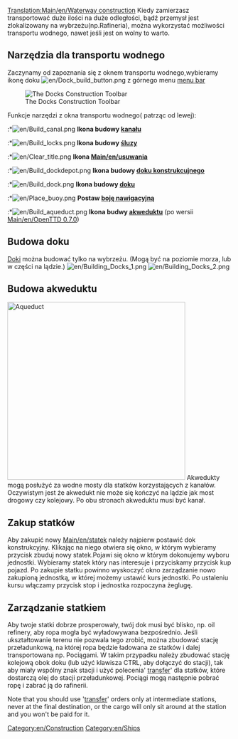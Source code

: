 [[Translation:Main/en/Waterway construction]]{{en/-}}{{pl/Spis treści}}
Kiedy zamierzasz transportować duże ilości na duże odległości, bądź przemysł jest zlokalizowany na wybrzeżu(np.Rafineria), można wykorzystać możliwości transportu wodnego, nawet jeśli jest on wolny to warto.

==Narzędzia dla transportu wodnego==
Zaczynamy od  zapoznania się z oknem transportu wodnego,wybieramy ikonę doku [[File:en/Dock build button.png]] z górnego menu [[Main/en/Game interface|menu bar]]

[[File:en/Dock toolbar.png|center|none|frame|The Docks Construction Toolbar]]

Funkcje narzędzi z okna transportu wodnego( patrząc od lewej):<br>

:*[[File:en/Build canal.png]] '''Ikona budowy [[Main/en/Water Transport Tiles|kanału]]'''
:*[[File:en/Build locks.png]] '''Ikona budowy [[Main/en/Water Transport Tiles|śluzy]]'''
:*[[File:en/Clear title.png]] '''Ikona [[Main/en/usuwania]]'''
:*[[File:en/Build dockdepot.png]] '''Ikona budowy  [[Main/en/Depots|doku konstrukcujnego]]'''
:*[[File:en/Build dock.png]] '''Ikona budowy  [[Main/en/Water Transport Tiles|doku]]'''
:*[[File:en/Place buoy.png]] '''Postaw [[Main/en/Water Transport Tiles|boję nawigacyjną]]'''
:*[[File:en/Build aqueduct.png]] '''Ikona budwy  [[Main/en/Waterway construction#Building Aqueducts|akweduktu]]''' (po wersii [[Main/en/OpenTTD 0.7.0]])

==Budowa doku==
[[Main/en/docks|Doki]] można budować tylko na wybrzeżu. (Mogą być na poziomie morza, lub w części na lądzie.)
[[File:en/Building Docks 1.png|left]] [[File:en/Building Docks 2.png]]

==Budowa akweduktu==
[[File:en/Aqueduct.png|thumb|400px|Aqueduct]]
Akwedukty mogą posłużyć za wodne mosty dla statków korzystających z kanałów. Oczywistym jest że akwedukt nie może się kończyć na lądzie jak most drogowy czy kolejowy. Po obu stronach akweduktu musi być kanał. 
<br style="clear:both;">

==Zakup statków==
Aby zakupić nowy [[Main/en/statek]] należy najpierw postawić dok konstrukcyjny. Klikając na niego otwiera się okno, w którym wybieramy przycisk zbuduj nowy statek.Pojawi się okno w którym dokonujemy wyboru jednostki. Wybieramy statek który nas interesuje i przyciskamy przycisk kup pojazd. Po zakupie statku powinno wyskoczyć okno zarządzanie nowo zakupioną jednostką, w której możemy ustawić kurs jednostki. Po ustaleniu kursu włączamy przycisk stop i jednostka rozpoczyna żeglugę.

==Zarządzanie statkiem==
Aby twoje statki dobrze prosperowały, twój dok musi być blisko, np.  oil refinery,  aby ropa mogła być wyładowywana bezpośrednio.  Jeśli ukształtowanie terenu nie pozwala tego zrobić, można zbudować stację przeładunkową, na której ropa będzie ładowana ze statków i dalej transportowana np. Pociągami.  W takim przypadku należy zbudować stację kolejową obok doku (lub użyć klawisza CTRL, aby dołączyć do stacji), tak aby miały wspólny znak stacji i użyć polecenia' [[Main/en/Polecenia/Pl#Przeładunek|transfer]]' dla statków, które dostarczą olej do stacji przeładunkowej. Pociągi mogą następnie pobrać ropę i zabrać ją do rafinerii.

Note that you should use '[[Main/en/Orders#Transfer|transfer]]' orders only at intermediate stations, never at the final destination, or the cargo will only sit around at the station and you won't be paid for it.
[[Category:en/Construction]]
[[Category:en/Ships]]